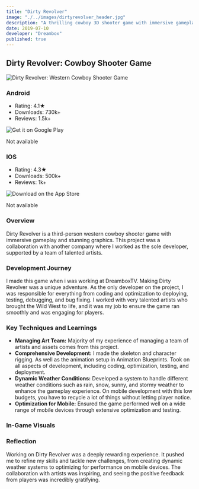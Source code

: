 ```yaml
---
title: "Dirty Revolver"
image: "./../images/dirtyrevolver_header.jpg"
description: "A thrilling cowboy 3D shooter game with immersive gameplay and stunning graphics."
date: 2019-07-10
developer: "Dreambox"
published: true
---
```


## Dirty Revolver: Cowboy Shooter Game

<div style={{ textAlign: 'center', margin: '20px 0' }}>
  <img src="./../images/dirtyrevolver_header_badge.jpg" alt="Dirty Revolver: Western Cowboy Shooter Game" style={{ display: 'block', margin: '0 auto' }} width={1920} height={1080} />
</div>

<div style={{ display: 'flex', justifyContent: 'center', alignItems: 'flex-start', marginTop: '20px' }}>
  <div style={{ width: '250px', textAlign: 'left', marginRight: '40px', minHeight: '200px' }}>
    <h3 style={{ textAlign: 'left' }}>Android</h3>
    <ul>
      <li>Rating: 4.1★</li>
      <li>Downloads: 730k+</li>
      <li>Reviews: 1.5k+</li>
    </ul>
    <div style={{ textAlign: 'center', marginTop: '10px' }}>
      <a style={{ display: 'inline-block', pointerEvents: 'none'}}>
        <img alt='Get it on Google Play' src="./../images/googleplay-download-badge.png" style={{ width: '250px', height: 'auto', maxHeight: '120px', marginTop: '10px', filter: 'grayscale(100%)' }}/>
      </a>
      <p style={{ color: 'gray', fontSize: '12px', marginTop: '-50px' }}>Not available</p>
    </div>
  </div>
    <div style={{ width: '250px', textAlign: 'left', marginRight: '40px', minHeight: '200px' }}>
    <h3 style={{ textAlign: 'left' }}>IOS</h3>
    <ul>
      <li>Rating: 4.3★</li>
      <li>Downloads: 500k+</li>
      <li>Reviews: 1k+</li>
    </ul>
    <div style={{ textAlign: 'center', marginTop: '10px' }}>
      <a style={{ display: 'inline-block', pointerEvents: 'none'}}>
        <img alt='Download on the App Store' src="./../images/appstore-download-badge.svg" style={{ width: '205px', height: 'auto', maxHeight: '120px', marginTop: '25px', filter: 'grayscale(100%)' }}/>
      </a>
      <p style={{ color: 'gray', fontSize: '12px', marginTop: '-37px' }}>Not available</p>
    </div>
  </div>
</div>

### Overview

Dirty Revolver is a third-person western cowboy shooter game with immersive gameplay and stunning graphics. This project was a collaboration with another company where I worked as the sole developer, supported by a team of talented artists. 

### Development Journey

I made this game when i was working at DreamboxTV. Making Dirty Revolver was a unique adventure. As the only developer on the project, I was responsible for everything from coding and optimization to deploying, testing, debugging, and bug fixing. I worked with very talented artists who brought the Wild West to life, and it was my job to ensure the game ran smoothly and was engaging for players.

### Key Techniques and Learnings

- **Managing Art Team:** Majority of my experience of managing a team of artists and assets comes from this project.
- **Comprehensive Development:** I made the skeleton and character rigging. As well as the animation setup in Animation Blueprints. Took on all aspects of development, including coding, optimization, testing, and deployment.
- **Dynamic Weather Conditions:** Developed a system to handle different weather conditions such as rain, snow, sunny, and stormy weather to enhance the gameplay experience. On mobile development with this low budgets, you have to recycle a lot of things without letting player notice.
- **Optimization for Mobile:** Ensured the game performed well on a wide range of mobile devices through extensive optimization and testing.

### In-Game Visuals

<div class="mt-10">
  <VideoLoop src="../images/dirtyrevolver_video1.mp4" className="w-full h-auto rounded-none shadow-lg" />
</div>

<ZoomableImage
  src="../images/dirtyrevolver_screenshot1.jpg"
/>

<ZoomableImage
  src="../images/dirtyrevolver_screenshot2.jpg"
/>

<ZoomableImage
  src="../images/dirtyrevolver_screenshot3.jpg"
/>

### Reflection

Working on Dirty Revolver was a deeply rewarding experience. It pushed me to refine my skills and tackle new challenges, from creating dynamic weather systems to optimizing for performance on mobile devices. The collaboration with artists was inspiring, and seeing the positive feedback from players was incredibly gratifying.
